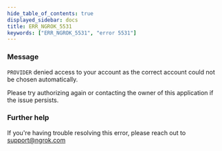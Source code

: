 ```yaml
---
hide_table_of_contents: true
displayed_sidebar: docs
title: ERR_NGROK_5531
keywords: ["ERR_NGROK_5531", "error 5531"]
---
```


### Message

`PROVIDER` denied access to your account as the correct account could not be chosen automatically.

Please try authorizing again or contacting the owner of this application if the issue persists.

### Further help

If you're having trouble resolving this error, please reach out to [support@ngrok.com](mailto:support@ngrok.com?subject=Help%20with%20ERR_NGROK_5531)
